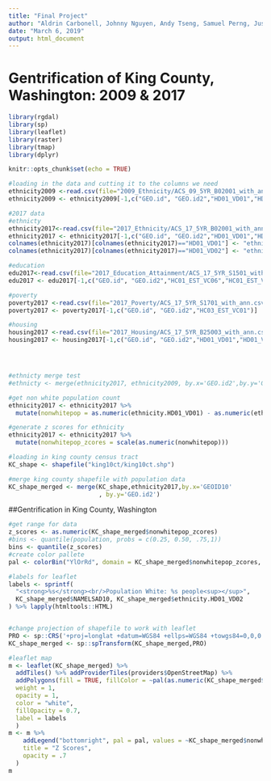 ---
title: "Final Project"
author: "Aldrin Carbonell, Johnny Nguyen, Andy Tseng, Samuel Perng, Justin Choi"
date: "March 6, 2019"
output: html_document
---
# Gentrification of King County, Washington: 2009 & 2017

```{r setup, results='hide', message=FALSE, warning=FALSE, echo=FALSE}
library(rgdal)
library(sp)
library(leaflet)
library(raster)
library(tmap)
library(dplyr)
```

```{r include=FALSE}
knitr::opts_chunk$set(echo = TRUE)

#loading in the data and cutting it to the columns we need 
ethnicity2009 <-read.csv(file="2009_Ethnicity/ACS_09_5YR_B02001_with_ann.csv", header=TRUE, sep=",")
ethnicity2009 <- ethnicity2009[-1,c("GEO.id", "GEO.id2","HD01_VD01","HD01_VD02")]

#2017 data
#ethnicty
ethnicity2017<-read.csv(file="2017_Ethnicity/ACS_17_5YR_B02001_with_ann.csv", header=TRUE, sep=",", stringsAsFactors = FALSE)
ethnicity2017 <- ethnicity2017[-1,c("GEO.id", "GEO.id2","HD01_VD01","HD01_VD02")]
colnames(ethnicity2017)[colnames(ethnicity2017)=="HD01_VD01"] <- "ethnicity.HD01_VD01"
colnames(ethnicity2017)[colnames(ethnicity2017)=="HD01_VD02"] <- "ethnicity.HD01_VD02"

#education
edu2017<-read.csv(file="2017_Education_Attainment/ACS_17_5YR_S1501_with_ann.csv", header=TRUE, sep=",", stringsAsFactors = FALSE)
edu2017 <- edu2017[-1,c("GEO.id", "GEO.id2","HC01_EST_VC06","HC01_EST_VC12")]

#poverty
poverty2017 <-read.csv(file="2017_Poverty/ACS_17_5YR_S1701_with_ann.csv", header=TRUE, sep=",", stringsAsFactors = FALSE)
poverty2017 <- poverty2017[-1,c("GEO.id", "GEO.id2","HC03_EST_VC01")]

#housing
housing2017 <-read.csv(file="2017_Housing/ACS_17_5YR_B25003_with_ann.csv", header=TRUE, sep=",", stringsAsFactors = FALSE)
housing2017 <- housing2017[-1,c("GEO.id", "GEO.id2","HD01_VD01","HD01_VD03")]




#ethnicty merge test
#ethnicty <- merge(ethnicity2017, ethnicity2009, by.x='GEO.id2',by.y='GEO.id2')

```
```{r echo=FALSE}
#get non white population count
ethnicity2017 <- ethnicity2017 %>% 
  mutate(nonwhitepop = as.numeric(ethnicity.HD01_VD01) - as.numeric(ethnicity.HD01_VD02))

#generate z scores for ethnicity
ethnicity2017 <- ethnicity2017 %>% 
  mutate(nonwhitepop_zcores = scale(as.numeric(nonwhitepop)))

```

```{r echo=FALSE}
#loading in king county census tract
KC_shape <- shapefile("king10ct/king10ct.shp")

#merge king county shapefile with population data
KC_shape_merged <- merge(KC_shape,ethnicity2017,by.x='GEOID10'
                         , by.y='GEO.id2')
```


##Gentrification in King County, Washington
```{r echo=FALSE}
#get range for data
z_scores <- as.numeric(KC_shape_merged$nonwhitepop_zcores)
#bins <- quantile(population, probs = c(0.25, 0.50, .75,1))
bins <- quantile(z_scores)
#create color pallete 
pal <- colorBin("YlOrRd", domain = KC_shape_merged$nonwhitepop_zcores, bins = bins)

#labels for leaflet
labels <- sprintf(
  "<strong>%s</strong><br/>Population White: %s people<sup></sup>",
  KC_shape_merged$NAMELSAD10, KC_shape_merged$ethnicity.HD01_VD02
) %>% lapply(htmltools::HTML)


#change projection of shapefile to work with leaflet
PRO <- sp::CRS('+proj=longlat +datum=WGS84 +ellps=WGS84 +towgs84=0,0,0')
KC_shape_merged <- sp::spTransform(KC_shape_merged,PRO)

#leaflet map
m <- leaflet(KC_shape_merged) %>% 
  addTiles() %>% addProviderTiles(providers$OpenStreetMap) %>% 
  addPolygons(fill = TRUE, fillColor = ~pal(as.numeric(KC_shape_merged$nonwhitepop_zcores)),
  weight = 1,
  opacity = 1,
  color = "white",
  fillOpacity = 0.7,
  label = labels
  )
m <- m %>% 
    addLegend("bottomright", pal = pal, values = ~KC_shape_merged$nonwhitepop_zcores,
    title = "Z Scores",
    opacity = .7
  )
m
```


